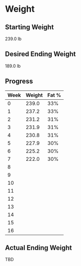 # Weight

## Starting Weight

239.0 lb

## Desired Ending Weight

189.0 lb

## Progress

| Week | Weight | Fat % |
| ----------- | ----------- | ----------- |	
| 0 | 239.0 | 33% |
| 1 | 237.2 | 33% |
| 2 | 231.2 | 31% |
| 3 | 231.9 | 31% |
| 4 | 230.8 | 31% |
| 5 | 227.9 | 30% |
| 6 | 225.2 | 30% |
| 7 | 222.0 | 30% |
| 8 |  |  |
| 9 |  |  |
| 10 |  |  |
| 11 |  |  |
| 12 |  |  |
| 13 |  |  |
| 14 |  |  |
| 15 |  |  |
| 16 |  |  |

## Actual Ending Weight

TBD